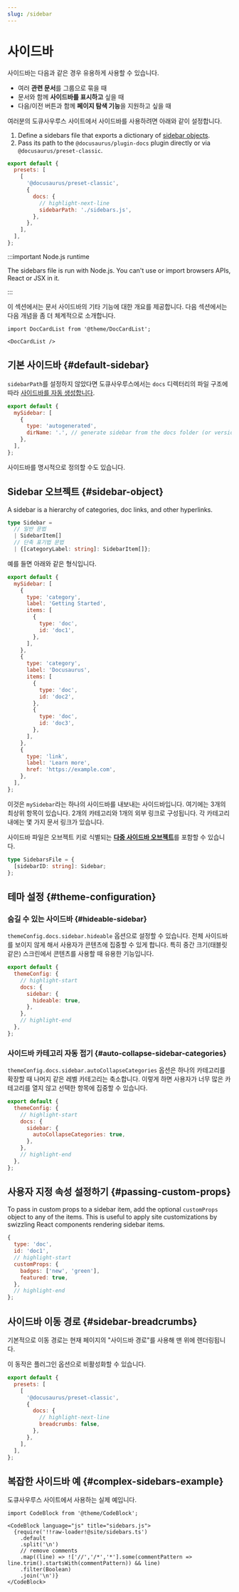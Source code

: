 ```yaml
---
slug: /sidebar
---
```


# 사이드바

사이드바는 다음과 같은 경우 유용하게 사용할 수 있습니다.

- 여러 **관련 문서**를 그룹으로 묶을 때
- 문서와 함께 **사이드바를 표시하고** 싶을 때
- 다음/이전 버튼과 함께 **페이지 탐색 기능**을 지원하고 싶을 때

여러분의 도큐사우루스 사이트에서 사이드바를 사용하려면 아래와 같이 설정합니다.

1. Define a sidebars file that exports a dictionary of [sidebar objects](#sidebar-object).
2. Pass its path to the `@docusaurus/plugin-docs` plugin directly or via `@docusaurus/preset-classic`.

```js title="docusaurus.config.js"
export default {
  presets: [
    [
      '@docusaurus/preset-classic',
      {
        docs: {
          // highlight-next-line
          sidebarPath: './sidebars.js',
        },
      },
    ],
  ],
};
```

:::important Node.js runtime

The sidebars file is run with Node.js. You can't use or import browsers APIs, React or JSX in it.

:::

이 섹션에서는 문서 사이드바의 기타 기능에 대한 개요를 제공합니다. 다음 섹션에서는 다음 개념을 좀 더 체계적으로 소개합니다.

```mdx-code-block
import DocCardList from '@theme/DocCardList';

<DocCardList />
```

## 기본 사이드바 {#default-sidebar}

`sidebarPath`를 설정하지 않았다면 도큐사우루스에서는 `docs` 디렉터리의 파일 구조에 따라 [사이드바를 자동 생성합니다](autogenerated.mdx).

```js title="sidebars.js"
export default {
  mySidebar: [
    {
      type: 'autogenerated',
      dirName: '.', // generate sidebar from the docs folder (or versioned_docs/<version>)
    },
  ],
};
```

사이드바를 명시적으로 정의할 수도 있습니다.

## Sidebar 오브젝트 {#sidebar-object}

A sidebar is a hierarchy of categories, doc links, and other hyperlinks.

```ts
type Sidebar =
  // 일반 문법
  | SidebarItem[]
  // 단축 표기법 문법
  | {[categoryLabel: string]: SidebarItem[]};
```

예를 들면 아래와 같은 형식입니다.

```js title="sidebars.js"
export default {
  mySidebar: [
    {
      type: 'category',
      label: 'Getting Started',
      items: [
        {
          type: 'doc',
          id: 'doc1',
        },
      ],
    },
    {
      type: 'category',
      label: 'Docusaurus',
      items: [
        {
          type: 'doc',
          id: 'doc2',
        },
        {
          type: 'doc',
          id: 'doc3',
        },
      ],
    },
    {
      type: 'link',
      label: 'Learn more',
      href: 'https://example.com',
    },
  ],
};
```

이것은 `mySidebar`라는 하나의 사이드바를 내보내는 사이드바입니다. 여기에는 3개의 최상위 항목이 있습니다. 2개의 카테고리와 1개의 외부 링크로 구성됩니다. 각 카테고리 내에는 몇 가지 문서 링크가 있습니다.

사이드바 파일은 오브젝트 키로 식별되는 [**다중 사이드바 오브젝트**](multiple-sidebars.mdx)를 포함할 수 있습니다.

```ts
type SidebarsFile = {
  [sidebarID: string]: Sidebar;
};
```

## 테마 설정 {#theme-configuration}

### 숨길 수 있는 사이드바 {#hideable-sidebar}

`themeConfig.docs.sidebar.hideable` 옵션으로 설정할 수 있습니다. 전체 사이드바를 보이지 않게 해서 사용자가 콘텐츠에 집중할 수 있게 합니다. 특히 중간 크기(태블릿 같은) 스크린에서 콘텐츠를 사용할 때 유용한 기능입니다.

```js title="docusaurus.config.js"
export default {
  themeConfig: {
    // highlight-start
    docs: {
      sidebar: {
        hideable: true,
      },
    },
    // highlight-end
  },
};
```

### 사이드바 카테고리 자동 접기 {#auto-collapse-sidebar-categories}

`themeConfig.docs.sidebar.autoCollapseCategories` 옵션은 하나의 카테고리를 확장할 때 나머지 같은 레벨 카테고리는 축소합니다. 이렇게 하면 사용자가 너무 많은 카테고리를 열지 않고 선택한 항목에 집중할 수 있습니다.

```js title="docusaurus.config.js"
export default {
  themeConfig: {
    // highlight-start
    docs: {
      sidebar: {
        autoCollapseCategories: true,
      },
    },
    // highlight-end
  },
};
```

## 사용자 지정 속성 설정하기 {#passing-custom-props}

To pass in custom props to a sidebar item, add the optional `customProps` object to any of the items. This is useful to apply site customizations by swizzling React components rendering sidebar items.

```js
{
  type: 'doc',
  id: 'doc1',
  // highlight-start
  customProps: {
    badges: ['new', 'green'],
    featured: true,
  },
  // highlight-end
};
```

## 사이드바 이동 경로 {#sidebar-breadcrumbs}

기본적으로 이동 경로는 현재 페이지의 "사이드바 경로"를 사용해 맨 위에 렌더링됩니다.

이 동작은 플러그인 옵션으로 비활성화할 수 있습니다.

```js title="docusaurus.config.js"
export default {
  presets: [
    [
      '@docusaurus/preset-classic',
      {
        docs: {
          // highlight-next-line
          breadcrumbs: false,
        },
      },
    ],
  ],
};
```

## 복잡한 사이드바 예 {#complex-sidebars-example}

도큐사우루스 사이트에서 사용하는 실제 예입니다.

```mdx-code-block
import CodeBlock from '@theme/CodeBlock';

<CodeBlock language="js" title="sidebars.js">
  {require('!!raw-loader!@site/sidebars.ts')
    .default
    .split('\n')
    // remove comments
    .map((line) => !['//','/*','*'].some(commentPattern => line.trim().startsWith(commentPattern)) && line)
    .filter(Boolean)
    .join('\n')}
</CodeBlock>
```

